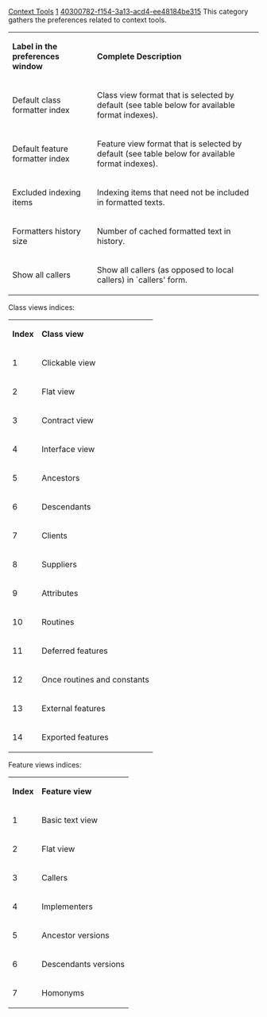 [[Property:title|Context Tools]]
[[Property:weight|1]]
[[Property:uuid|40300782-f154-3a13-acd4-ee48184be315]]
This category gathers the preferences related to context tools. 
{| border="1" 
|- 
| '''Label in the preferences window'''
| '''Complete Description'''
|- 
| Default class formatter index
| Class view format that is selected by default (see table below for available format indexes).
|- 
| Default feature formatter index
| Feature view format that is selected by default (see table below for available format indexes).
|- 
| Excluded indexing items
| Indexing items that need not be included in formatted texts.
|- 
| Formatters history size
| Number of cached formatted text in history.
|- 
| Show all callers
| Show all callers (as opposed to local callers) in `callers' form.
|}

Class views indices: 
{| border="1" 
|- 
| '''Index'''
| '''Class view'''
|- 
| 1
| Clickable view
|- 
| 2
| Flat view
|- 
| 3
| Contract view
|- 
| 4
| Interface view
|- 
| 5
| Ancestors
|- 
| 6
| Descendants
|- 
| 7
| Clients
|- 
| 8
| Suppliers
|- 
| 9
| Attributes
|- 
| 10
| Routines
|- 
| 11
| Deferred features
|- 
| 12
| Once routines and constants
|- 
| 13
| External features
|- 
| 14
| Exported features
|}


Feature views indices: 
{| border="1" 
|- 
| '''Index'''
| '''Feature view'''
|- 
| 1
| Basic text view
|- 
| 2
| Flat view
|- 
| 3
| Callers
|- 
| 4
| Implementers
|- 
| 5
| Ancestor versions
|- 
| 6
| Descendants versions
|- 
| 7
| Homonyms
|}


{{seealso| '''See Also''' <br/>
[[EiffelStudio Tools Preferences|Preferences for other tools]]  }}




